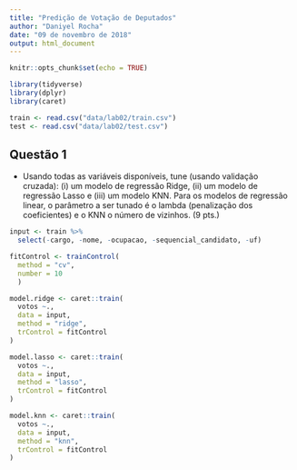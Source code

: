 ```yaml
---
title: "Predição de Votação de Deputados"
author: "Daniyel Rocha"
date: "09 de novembro de 2018"
output: html_document
---
```


```r
knitr::opts_chunk$set(echo = TRUE)
```

```r
library(tidyverse)
library(dplyr)
library(caret)
```

```r
train <- read.csv("data/lab02/train.csv")
test <- read.csv("data/lab02/test.csv")
```

## Questão 1
  + Usando todas as variáveis disponíveis, tune (usando validação cruzada): (i) um modelo de regressão Ridge, (ii) um modelo de regressão Lasso e (iii) um modelo KNN. Para os modelos de regressão linear, o parâmetro a ser tunado é o lambda (penalização dos coeficientes) e o KNN o número de vizinhos. (9 pts.)
  
```r
input <- train %>% 
  select(-cargo, -nome, -ocupacao, -sequencial_candidato, -uf)

fitControl <- trainControl(
  method = "cv",
  number = 10
  )

model.ridge <- caret::train(
  votos ~.,
  data = input, 
  method = "ridge",
  trControl = fitControl
)

model.lasso <- caret::train(
  votos ~.,
  data = input, 
  method = "lasso",
  trControl = fitControl
)

model.knn <- caret::train(
  votos ~.,
  data = input,
  method = "knn",
  trControl = fitControl
)
```

```r

```

